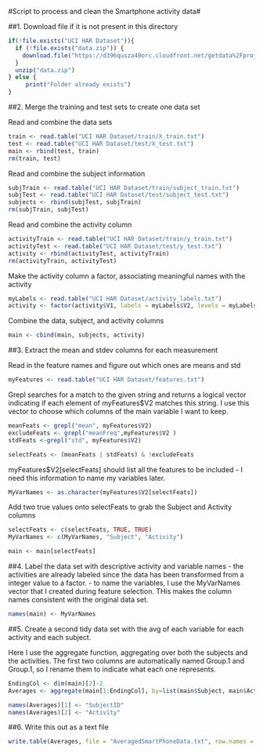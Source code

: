 #Script to process and clean the Smartphone activity data#

##1. Download file if it is not present in this directory

```r
if(!file.exists("UCI HAR Dataset")){
  if (!file.exists("data.zip")) {
    download.file("https://d396qusza40orc.cloudfront.net/getdata%2Fprojectfiles%2FUCI%20HAR%20Dataset.zip", destfile = "data.zip")
  }
  unzip("data.zip")
} else {
     print("Folder already exists")
}
```
##2. Merge the training and test sets to create one data set

Read and combine the data sets
```r
train <- read.table("UCI HAR Dataset/train/X_train.txt")
test <- read.table("UCI HAR Dataset/test/X_test.txt")
main <- rbind(test, train)
rm(train, test)
```

Read and combine the subject information
```r
subjTrain <- read.table("UCI HAR Dataset/train/subject_train.txt")
subjTest <- read.table("UCI HAR Dataset/test/subject_test.txt")
subjects <- rbind(subjTest, subjTrain)
rm(subjTrain, subjTest)
```

Read and combine the activity column

```r
activityTrain <- read.table("UCI HAR Dataset/train/y_train.txt")
activityTest <- read.table("UCI HAR Dataset/test/y_test.txt")
activity <- rbind(activityTest, activityTrain)
rm(activityTrain, activityTest)
```

Make the activity column a factor, associating meaningful names with the activity
```r
myLabels <- read.table("UCI HAR Dataset/activity_labels.txt")
activity <- factor(activity$V1, labels = myLabels$V2, levels = myLabels$V1)
```

Combine the data, subject, and activity columns
```r
main <- cbind(main, subjects, activity)
```
##3. Extract the mean and stdev columns for each measurement

Read in the feature names and figure out which ones are means and std
```r
myFeatures <- read.table("UCI HAR Dataset/features.txt")
```

Grepl searches for a match to the given string and returns a logical vector indicating if each element of myFeatures$V2 matches this string. I use this vector to choose which columns of the main variable I want to keep.

```r
meanFeats <- grepl("mean", myFeatures$V2)
excludeFeats <- grepl("meanFreq",myFeatures$V2 )
stdFeats <-grepl("std", myFeatures$V2)

selectFeats <- (meanFeats | stdFeats) & !excludeFeats
```

myFeatures$V2[selectFeats] should list all the features to be included - I need this information to name my variables later.

```r
MyVarNames <- as.character(myFeatures$V2[selectFeats])
```

Add two true values onto selectFeats to grab the Subject and Activity columns  

```r
selectFeats <- c(selectFeats, TRUE, TRUE)
MyVarNames <- c(MyVarNames, "Subject", "Activity")

main <- main[selectFeats]
```

##4. Label the data set with descriptive activity and variable names
  - the activities are already labeled since the data has been transformed from a integer value to a factor. 
  - to name the variables, I use the MyVarNames vector that I created during feature selection. THis makes the column names consistent with the original data set.
  
```r
names(main) <- MyVarNames
```

##5. Create a second tidy data set with the avg of each variable for each activity and each subject.

Here I use the aggregate function, aggregating over both the subjects and the activities.  The first two columns are automatically named Group.1 and Group.1, so I rename them to indicate what each one represents.  

```r
EndingCol <- dim(main)[2]-2
Averages <- aggregate(main[1:EndingCol], by=list(main$Subject, main$Activity), FUN=mean)

names(Averages)[1] <- "SubjectID"
names(Averages)[2] <- "Activity"
```

##6. Write this out as a text file

```r
write.table(Averages, file = "AveragedSmartPhoneData.txt", row.names = FALSE)
```



